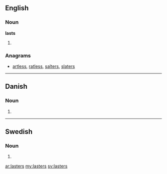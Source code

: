==English==

===Noun===
'''lasts'''

# {{plural of|last}}

===Anagrams===
* [[artless#English|artless]], [[ratless#English|ratless]], [[salters#English|salters]], [[slaters#English|slaters]]

----

==Danish==
===Noun===
{{infl|da|noun form|g=c}}

# {{form of|genitive plural indefinite|last|lang=da}}

----

==Swedish==

===Noun===
{{infl|sv|noun form}}

# {{sv-noun-form-indef-gen-pl|last}}

[[ar:lasters]]
[[my:lasters]]
[[sv:lasters]]